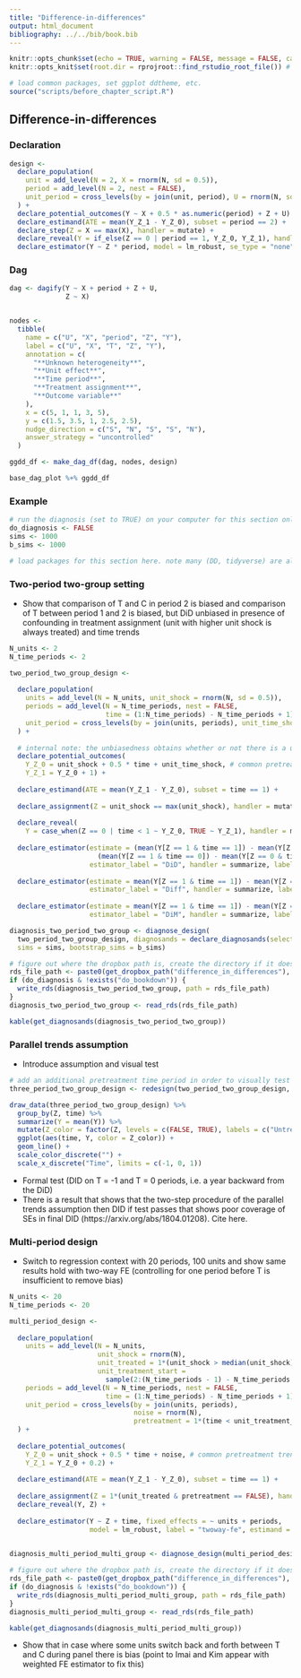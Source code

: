 ```yaml
---
title: "Difference-in-differences"
output: html_document
bibliography: ../../bib/book.bib 
---
```


<!-- note do_bookdown is set in index.rmd, so we know if you're running just this .Rmd or compiling the book-->
```r
knitr::opts_chunk$set(echo = TRUE, warning = FALSE, message = FALSE, cache = FALSE)
knitr::opts_knit$set(root.dir = rprojroot::find_rstudio_root_file()) # files are all relative to RStudio project home
```

```r
# load common packages, set ggplot ddtheme, etc.
source("scripts/before_chapter_script.R")
```

<!-- start post here, do not edit above -->

## Difference-in-differences

### Declaration

```r

design <- 
  declare_population(
    unit = add_level(N = 2, X = rnorm(N, sd = 0.5)),
    period = add_level(N = 2, nest = FALSE),
    unit_period = cross_levels(by = join(unit, period), U = rnorm(N, sd = 0.01))
  ) + 
  declare_potential_outcomes(Y ~ X + 0.5 * as.numeric(period) + Z + U) + 
  declare_estimand(ATE = mean(Y_Z_1 - Y_Z_0), subset = period == 2) + 
  declare_step(Z = X == max(X), handler = mutate) + 
  declare_reveal(Y = if_else(Z == 0 | period == 1, Y_Z_0, Y_Z_1), handler = mutate) +
  declare_estimator(Y ~ Z * period, model = lm_robust, se_type = "none")
```

### Dag


```r
dag <- dagify(Y ~ X + period + Z + U,
              Z ~ X)


nodes <-
  tibble(
    name = c("U", "X", "period", "Z", "Y"),
    label = c("U", "X", "T", "Z", "Y"),
    annotation = c(
      "**Unknown heterogeneity**",
      "**Unit effect**",
      "**Time period**",
      "**Treatment assignment**",
      "**Outcome variable**"
    ),
    x = c(5, 1, 1, 3, 5),
    y = c(1.5, 3.5, 1, 2.5, 2.5),
    nudge_direction = c("S", "N", "S", "S", "N"),
    answer_strategy = "uncontrolled"
  )

ggdd_df <- make_dag_df(dag, nodes, design)

base_dag_plot %+% ggdd_df
```

### Example


```r
# run the diagnosis (set to TRUE) on your computer for this section only before pushing to Github. no diagnosis will ever take place on github.
do_diagnosis <- FALSE
sims <- 1000
b_sims <- 1000
```

```r
# load packages for this section here. note many (DD, tidyverse) are already available, see scripts/package-list.R
```

### Two-period two-group setting

- Show that comparison of T and C in period 2 is biased and comparison of T between period 1 and 2 is biased, but DiD unbiased in presence of confounding in treatment assignment (unit with higher unit shock is always treated) and time trends

```r
N_units <- 2
N_time_periods <- 2

two_period_two_group_design <- 
  
  declare_population(
    units = add_level(N = N_units, unit_shock = rnorm(N, sd = 0.5)),
    periods = add_level(N = N_time_periods, nest = FALSE,
                        time = (1:N_time_periods) - N_time_periods + 1),
    unit_period = cross_levels(by = join(units, periods), unit_time_shock = rnorm(N, sd = 0.01))
  ) + 
  
  # internal note: the unbiasedness obtains whether or not there is a unit-time shock
  declare_potential_outcomes(
    Y_Z_0 = unit_shock + 0.5 * time + unit_time_shock, # common pretreatment trend
    Y_Z_1 = Y_Z_0 + 1) +
  
  declare_estimand(ATE = mean(Y_Z_1 - Y_Z_0), subset = time == 1) + 
  
  declare_assignment(Z = unit_shock == max(unit_shock), handler = mutate) + 
  
  declare_reveal(
    Y = case_when(Z == 0 | time < 1 ~ Y_Z_0, TRUE ~ Y_Z_1), handler = mutate) +
  
  declare_estimator(estimate = (mean(Y[Z == 1 & time == 1]) - mean(Y[Z == 0 & time == 1])) -
                      (mean(Y[Z == 1 & time == 0]) - mean(Y[Z == 0 & time == 0])),
                    estimator_label = "DiD", handler = summarize, label = "DiD") +
  
  declare_estimator(estimate = mean(Y[Z == 1 & time == 1]) - mean(Y[Z == 1 & time == 0]),
                    estimator_label = "Diff", handler = summarize, label = "Over-Time") +
  
  declare_estimator(estimate = mean(Y[Z == 1 & time == 1]) - mean(Y[Z == 0 & time == 1]),
                    estimator_label = "DiM", handler = summarize, label = "DiM")
```

```r
diagnosis_two_period_two_group <- diagnose_design(
  two_period_two_group_design, diagnosands = declare_diagnosands(select = bias),
  sims = sims, bootstrap_sims = b_sims)
```

```r
# figure out where the dropbox path is, create the directory if it doesn't exist, and name the RDS file
rds_file_path <- paste0(get_dropbox_path("difference_in_differences"), "/diagnosis_two_period_two_group.RDS")
if (do_diagnosis & !exists("do_bookdown")) {
  write_rds(diagnosis_two_period_two_group, path = rds_file_path)
}
diagnosis_two_period_two_group <- read_rds(rds_file_path)
```

```r
kable(get_diagnosands(diagnosis_two_period_two_group))
```

### Parallel trends assumption

- Introduce assumption and visual test

```r
# add an additional pretreatment time period in order to visually test for parallel pre-trends
three_period_two_group_design <- redesign(two_period_two_group_design, N_time_periods = 3)
```

```r
draw_data(three_period_two_group_design) %>% 
  group_by(Z, time) %>% 
  summarize(Y = mean(Y)) %>% 
  mutate(Z_color = factor(Z, levels = c(FALSE, TRUE), labels = c("Untreated", "Treated"))) %>% 
  ggplot(aes(time, Y, color = Z_color)) + 
  geom_line() + 
  scale_color_discrete("") +
  scale_x_discrete("Time", limits = c(-1, 0, 1))
```

- Formal test (DID on T = -1 and T = 0 periods, i.e. a year backward from the DiD)
- There is a result that shows that the two-step procedure of the parallel trends assumption then DID if test passes that shows poor coverage of SEs in final DID (https://arxiv.org/abs/1804.01208). Cite here.

### Multi-period design

- Switch to regression context with 20 periods, 100 units and show same results hold with two-way FE (controlling for one period before T is insufficient to remove bias)

```r
N_units <- 20
N_time_periods <- 20

multi_period_design <- 
  
  declare_population(
    units = add_level(N = N_units, 
                      unit_shock = rnorm(N), 
                      unit_treated = 1*(unit_shock > median(unit_shock)), 
                      unit_treatment_start = 
                        sample(2:(N_time_periods - 1) - N_time_periods + 1, N, replace = TRUE)),
    periods = add_level(N = N_time_periods, nest = FALSE, 
                        time = (1:N_time_periods) - N_time_periods + 1),
    unit_period = cross_levels(by = join(units, periods),
                               noise = rnorm(N), 
                               pretreatment = 1*(time < unit_treatment_start))
  ) + 
  
  declare_potential_outcomes(
    Y_Z_0 = unit_shock + 0.5 * time + noise, # common pretreatment trend
    Y_Z_1 = Y_Z_0 + 0.2) +
  
  declare_estimand(ATE = mean(Y_Z_1 - Y_Z_0), subset = time == 1) + 
  
  declare_assignment(Z = 1*(unit_treated & pretreatment == FALSE), handler = fabricate) + 
  declare_reveal(Y, Z) + 
  
  declare_estimator(Y ~ Z + time, fixed_effects = ~ units + periods, 
                    model = lm_robust, label = "twoway-fe", estimand = "ATE") 
  
```

```r
diagnosis_multi_period_multi_group <- diagnose_design(multi_period_design, diagnosands = declare_diagnosands(select = bias), sims = sims, bootstrap_sims = b_sims)
```

```r
# figure out where the dropbox path is, create the directory if it doesn't exist, and name the RDS file
rds_file_path <- paste0(get_dropbox_path("difference_in_differences"), "/diagnosis_multi_period_multi_group.RDS")
if (do_diagnosis & !exists("do_bookdown")) {
  write_rds(diagnosis_multi_period_multi_group, path = rds_file_path)
}
diagnosis_multi_period_multi_group <- read_rds(rds_file_path)
```

```r
kable(get_diagnosands(diagnosis_multi_period_multi_group))
```

- Show that in case where some units switch back and forth between T and C during panel there is bias (point to Imai and Kim appear with weighted FE estimator to fix this)



